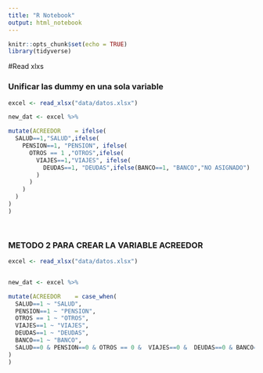 ```yaml
---
title: "R Notebook"
output: html_notebook
---
```


```r
knitr::opts_chunk$set(echo = TRUE)
library(tidyverse)
```
#Read xlxs

### Unificar las dummy en una sola variable

```r

excel <- read_xlsx("data/datos.xlsx")

new_dat <- excel %>%

mutate(ACREEDOR    = ifelse(
  SALUD==1,"SALUD",ifelse(
    PENSION==1, "PENSION", ifelse(
      OTROS == 1 ,"OTROS",ifelse(
        VIAJES==1,"VIAJES", ifelse(
          DEUDAS==1, "DEUDAS",ifelse(BANCO==1, "BANCO","NO ASIGNADO")
        )
      )
    )
  )
) 
)




```

### METODO 2 PARA CREAR LA VARIABLE ACREEDOR

```r

excel <- read_xlsx("data/datos.xlsx")


new_dat <- excel %>%

mutate(ACREEDOR    = case_when(
  SALUD==1 ~ "SALUD", 
  PENSION==1 ~ "PENSION", 
  OTROS == 1 ~ "OTROS",
  VIAJES==1 ~ "VIAJES",
  DEUDAS==1 ~ "DEUDAS",
  BANCO==1 ~ "BANCO",
  SALUD==0 & PENSION==0 & OTROS == 0 &  VIAJES==0 &  DEUDAS==0 & BANCO==0 ~ "NO ASIGNADO"
)
)




```


